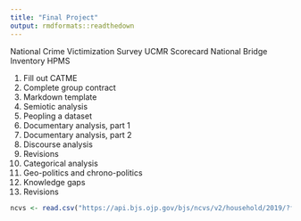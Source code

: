 ```yaml
---
title: "Final Project"
output: rmdformats::readthedown
---
```


National Crime Victimization Survey
UCMR
Scorecard
National Bridge Inventory
HPMS



1. Fill out CATME
2. Complete group contract
3. Markdown template
4. Semiotic analysis
5. Peopling a dataset
6. Documentary analysis, part 1
7. Documentary analysis, part 2
8. Discourse analysis
9. Revisions
10. Categorical analysis
11. Geo-politics and chrono-politics
12. Knowledge gaps
13. Revisions

```r
ncvs <- read.csv("https://api.bjs.ojp.gov/bjs/ncvs/v2/household/2019/?format=csv")
```

